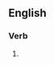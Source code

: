 {{also|sinicizing}}

==English==

===Verb===
{{head|en|present participle}}

# {{present participle of|sinicize|lang=en|nocat=1}}
